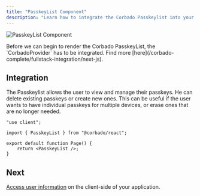 ```yaml
---
title: "PasskeyList Component"
description: "Learn how to integrate the Corbado Passkeylist into your Next.js application."
---
```



![PasskeyList Component](/images/frontend-integration/ui-components/passkeylist/passkeylist.webp)

<Warning>
    Before we can begin to render the Corbado PasskeyList, the `CorbadoProvider` has to be integrated.
    Find more [here](/corbado-complete/fullstack-integration/next-js).
</Warning>

## Integration

The Passkeylist allows the user to view and manage their passkeys.
He can delete existing passkeys or create new ones.
This can be useful if the user wants to have individual passkeys for multiple devices, or erase ones
that are no longer needed.

```tsx app/user-management/page.tsx
"use client";

import { PasskeyList } from "@corbado/react";

export default function Page() {
    return <PasskeyList />;
}
```

<StylingTranslationCards />

## Next

[Access user information](/corbado-complete/fullstack-integration/next-js/authentication-state-client) on the client-side of your application.